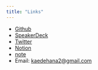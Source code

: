 ```yaml
---
title: "Links"
---
```


- [Github](https://github.com/Hanazawa-Kaede)
- [SpeakerDeck](https://speakerdeck.com/kaede_econ03)
- [Twitter](https://twitter.com/kaede_econ)
- [Notion](https://chief-dollar-d6d.notion.site/549dd0c9b27d4864a79be149c8634e06?v=07968781e3f14accb2f28854a2add7e9&pvs=4)
- [note](https://note.com/k04_03/)
- Email: [kaedehana2@gmail.com](<mailto:kaedehana2@gmail.com>)
